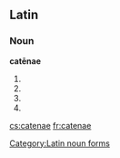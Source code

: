==Latin==

===Noun===
'''catēnae''' {{g|f}}

# {{inflection of|catēna||gen|s|lang=la}}
# {{inflection of|catēna||dat|s|lang=la}}
# {{inflection of|catēna||nom|p|lang=la}}
# {{inflection of|catēna||voc|p|lang=la}}

[[Category:Latin noun forms]]

[[cs:catenae]]
[[fr:catenae]]